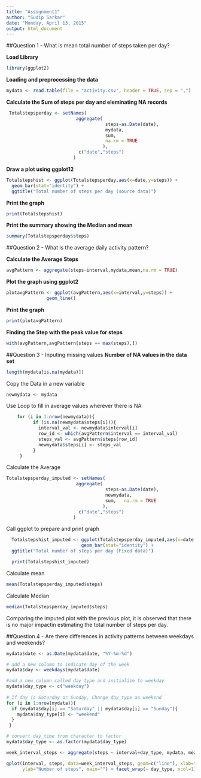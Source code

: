 ```yaml
---
title: "Assignment1"
author: "Sudip Sarkar"
date: "Monday, April 13, 2015"
output: html_document
---
```


##Question 1 - What is mean total number of steps taken per day?

**Load Library**
```r
library(ggplot2)

```

**Loading and preprocessing the data**

```r
mydata <- read.table(file = "activity.csv", header = TRUE, sep = ",")

```
**Calculate the Sum of steps per day and eleminating NA records**
```r

 Totalstepsperday <- setNames(
                          aggregate(
                                     steps~as.Date(date),
                                     mydata,
                                     sum,
                                     na.rm = TRUE
                                    ),
                           c("date","steps")
                         )
```
**Draw a plot using ggplot12**
```r
Totalstepshist <- ggplot(Totalstepsperday,aes(x=date,y=steps)) + 
  geom_bar(stat="identity") + 
  ggtitle("Total number of steps per day (source data)")

```

**Print the graph**

```r
print(Totalstepshist)
```

**Print the summary showing the Median and mean**
```r
summary(Totalstepsperday$steps)
```

##Question 2 - What is the average daily activity pattern?

**Calculate the Average Steps**
```r
avgPattern <- aggregate(steps~interval,mydata,mean,na.rm = TRUE)
```

**Plot the graph using ggplot2**
```r

plotavgPattern <- ggplot(avgPattern,aes(x=interval,y=steps)) + 
               geom_line() 
```

**Print the graph**
```r
print(plotavgPattern)
```

**Finding the Step with the peak value for steps**
```r
with(avgPattern,avgPattern[steps == max(steps),])
```

##Question 3 - Inputing missing values
**Number of NA values in the data set**
```r
length(mydata[is.na(mydata)])
```
Copy the Data in a new variable
```r
newmydata <- mydata
```
Use Loop to fill in average values wherever there is NA
```r
    for (i in 1:nrow(newmydata)){
          if (is.na(newmydata$steps[i])){
            interval_val <- newmydata$interval[i]
            row_id <- which(avgPattern$interval == interval_val)
            steps_val <- avgPattern$steps[row_id]
            newmydata$steps[i] <- steps_val
          }
     }
```

Calculate the Average 
```r
Totalstepsperday_imputed <- setNames(
                          aggregate(
                                     steps~as.Date(date),
                                     newmydata,
                                     sum,   na.rm = TRUE
                                    ),
                           c("date","steps")
                         )
```

Call ggplot to prepare and print graph
```r
  Totalstepshist_imputed <- ggplot(Totalstepsperday_imputed,aes(x=date,y=steps)) + 
                            geom_bar(stat="identity") + 
  ggtitle("Total number of steps per day (Fixed data)")

  print(Totalstepshist_imputed)
```  

Calculate mean
```r
mean(Totalstepsperday_imputed$steps)
```

Calculate Median
```r
median(Totalstepsperday_imputed$steps)
```


Comparing the imputed plot with the previous plot, it is observed that there is no major impactin estimating the total number of steps per day.



##Question 4 - Are there differences in activity patterns between weekdays and weekends?

```r
mydata$date <- as.Date(mydata$date, "%Y-%m-%d")
```
```r
# add a new column to indicate day of the week 
mydata$day <- weekdays(mydata$date)

#add a new column called day type and initialize to weekday
mydata$day_type <- c("weekday")
 
# If day is Saturday or Sunday, Change day_type as weekend
for (i in 1:nrow(mydata)){
  if (mydata$day[i] == "Saturday" || mydata$day[i] == "Sunday"){
    mydata$day_type[i] <- "weekend"
  }
 }

# convert day_time from character to factor
mydata$day_type <- as.factor(mydata$day_type)

week_interval_steps <- aggregate(steps ~ interval+day_type, mydata, mean)

qplot(interval, steps, data=week_interval_steps, geom=c("line"), xlab="Interval", 
      ylab="Number of steps", main="") + facet_wrap(~ day_type, ncol=1)
```
